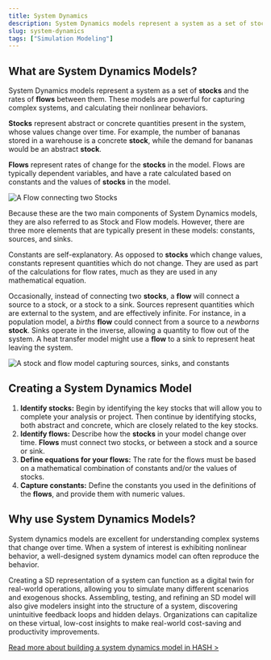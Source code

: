 ```yaml
---
title: System Dynamics
description: System Dynamics models represent a system as a set of stocks and the rates of flows between them.
slug: system-dynamics
tags: ["Simulation Modeling"]
---
```


## What are System Dynamics Models?

System Dynamics models represent a system as a set of **stocks** and the rates of **flows** between them. These models are powerful for capturing complex systems, and calculating their nonlinear behaviors.

**Stocks** represent abstract or concrete quantities present in the system, whose values change over time. For example, the number of bananas stored in a warehouse is a concrete **stock**, while the demand for bananas would be an abstract **stock**.

**Flows** represent rates of change for the **stocks** in the model. Flows are typically dependent variables, and have a rate calculated based on constants and the values of **stocks** in the model.

![A Flow connecting two Stocks](https://cdn-us1.hash.ai/site/simple_stock_flow.png)

Because these are the two main components of System Dynamics models, they are also referred to as Stock and Flow models. However, there are three more elements that are typically present in these models: constants, sources, and sinks.

Constants are self-explanatory. As opposed to **stocks** which change values, constants represent quantities which do not change. They are used as part of the calculations for flow rates, much as they are used in any mathematical equation.

Occasionally, instead of connecting two **stocks**, a **flow** will connect a source to a stock, or a stock to a sink. Sources represent quantities which are external to the system, and are effectively infinite. For instance, in a population model, a _births_ **flow** could connect from a source to a _newborns_ **stock**. Sinks operate in the inverse, allowing a quantity to flow out of the system. A heat transfer model might use a **flow** to a sink to represent heat leaving the system.

![A stock and flow model capturing sources, sinks, and constants](https://cdn-us1.hash.ai/site/stock_flow.png)

## Creating a System Dynamics Model

1.  **Identify stocks:** Begin by identifying the key stocks that will allow you to complete your analysis or project. Then continue by identifying stocks, both abstract and concrete, which are closely related to the key stocks.
2.  **Identify flows:** Describe how the **stocks** in your model change over time. **Flows** must connect two stocks, or between a stock and a source or sink.
3.  **Define equations for your flows:** The rate for the flows must be based on a mathematical combination of constants and/or the values of stocks.
4.  **Capture constants:** Define the constants you used in the definitions of the **flows**, and provide them with numeric values.

## Why use System Dynamics Models?

System dynamics models are excellent for understanding complex systems that change over time. When a system of interest is exhibiting nonlinear behavior, a well-designed system dynamics model can often reproduce the behavior.

Creating a SD representation of a system can function as a digital twin for real-world operations, allowing you to simulate many different scenarios and exogenous shocks. Assembling, testing, and refining an SD model will also give modelers insight into the structure of a system, discovering unintuitive feedback loops and hidden delays. Organizations can capitalize on these virtual, low-cost insights to make real-world cost-saving and productivity improvements.

[Read more about building a system dynamics model in HASH >](https://hash.ai/blog/modeling-with-system-dynamics)
